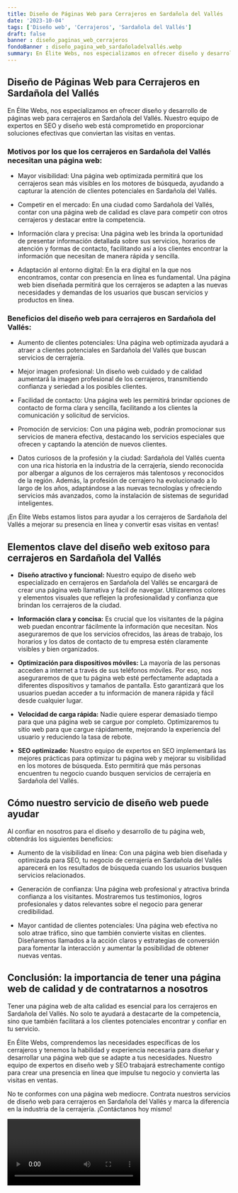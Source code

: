 ```yaml
---
title: Diseño de Páginas Web para Cerrajeros en Sardañola del Vallés
date: '2023-10-04'
tags: ['Diseño web', 'Cerrajeros', 'Sardañola del Vallés']
draft: false
banner : diseño_paginas_web_cerrajeros
fondoBanner : diseño_pagina_web_sardañoladelvallés.webp
summary: En Élite Webs, nos especializamos en ofrecer diseño y desarrollo de páginas web para cerrajeros en Sardañola del Vallés. Nuestro equipo de expertos en SEO y diseño web está comprometido en proporcionar soluciones efectivas que conviertan las visitas en ventas. 
---
```


## Diseño de Páginas Web para Cerrajeros en Sardañola del Vallés

En Élite Webs, nos especializamos en ofrecer diseño y desarrollo de páginas web para cerrajeros en Sardañola del Vallés. Nuestro equipo de expertos en SEO y diseño web está comprometido en proporcionar soluciones efectivas que conviertan las visitas en ventas. 

### Motivos por los que los cerrajeros en Sardañola del Vallés necesitan una página web:

- Mayor visibilidad: Una página web optimizada permitirá que los cerrajeros sean más visibles en los motores de búsqueda, ayudando a capturar la atención de clientes potenciales en Sardañola del Vallés.

- Competir en el mercado: En una ciudad como Sardañola del Vallés, contar con una página web de calidad es clave para competir con otros cerrajeros y destacar entre la competencia.

- Información clara y precisa: Una página web les brinda la oportunidad de presentar información detallada sobre sus servicios, horarios de atención y formas de contacto, facilitando así a los clientes encontrar la información que necesitan de manera rápida y sencilla.

- Adaptación al entorno digital: En la era digital en la que nos encontramos, contar con presencia en línea es fundamental. Una página web bien diseñada permitirá que los cerrajeros se adapten a las nuevas necesidades y demandas de los usuarios que buscan servicios y productos en línea.

### Beneficios del diseño web para cerrajeros en Sardañola del Vallés:

- Aumento de clientes potenciales: Una página web optimizada ayudará a atraer a clientes potenciales en Sardañola del Vallés que buscan servicios de cerrajería. 

- Mejor imagen profesional: Un diseño web cuidado y de calidad aumentará la imagen profesional de los cerrajeros, transmitiendo confianza y seriedad a los posibles clientes.

- Facilidad de contacto: Una página web les permitirá brindar opciones de contacto de forma clara y sencilla, facilitando a los clientes la comunicación y solicitud de servicios.

- Promoción de servicios: Con una página web, podrán promocionar sus servicios de manera efectiva, destacando los servicios especiales que ofrecen y captando la atención de nuevos clientes.

- Datos curiosos de la profesión y la ciudad: Sardañola del Vallés cuenta con una rica historia en la industria de la cerrajería, siendo reconocida por albergar a algunos de los cerrajeros más talentosos y reconocidos de la región. Además, la profesión de cerrajero ha evolucionado a lo largo de los años, adaptándose a las nuevas tecnologías y ofreciendo servicios más avanzados, como la instalación de sistemas de seguridad inteligentes.

¡En Élite Webs estamos listos para ayudar a los cerrajeros de Sardañola del Vallés a mejorar su presencia en línea y convertir esas visitas en ventas!

<GifSeo />

<Cta />

## Elementos clave del diseño web exitoso para cerrajeros en Sardañola del Vallés

- **Diseño atractivo y funcional:** Nuestro equipo de diseño web especializado en cerrajeros en Sardañola del Vallés se encargará de crear una página web llamativa y fácil de navegar. Utilizaremos colores y elementos visuales que reflejen la profesionalidad y confianza que brindan los cerrajeros de la ciudad.

- **Información clara y concisa:** Es crucial que los visitantes de la página web puedan encontrar fácilmente la información que necesitan. Nos aseguraremos de que los servicios ofrecidos, las áreas de trabajo, los horarios y los datos de contacto de tu empresa estén claramente visibles y bien organizados.

- **Optimización para dispositivos móviles:** La mayoría de las personas acceden a internet a través de sus teléfonos móviles. Por eso, nos aseguraremos de que tu página web esté perfectamente adaptada a diferentes dispositivos y tamaños de pantalla. Esto garantizará que los usuarios puedan acceder a tu información de manera rápida y fácil desde cualquier lugar.

- **Velocidad de carga rápida:** Nadie quiere esperar demasiado tiempo para que una página web se cargue por completo. Optimizaremos tu sitio web para que cargue rápidamente, mejorando la experiencia del usuario y reduciendo la tasa de rebote.

- **SEO optimizado:** Nuestro equipo de expertos en SEO implementará las mejores prácticas para optimizar tu página web y mejorar su visibilidad en los motores de búsqueda. Esto permitirá que más personas encuentren tu negocio cuando busquen servicios de cerrajería en Sardañola del Vallés.

## Cómo nuestro servicio de diseño web puede ayudar

Al confiar en nosotros para el diseño y desarrollo de tu página web, obtendrás los siguientes beneficios:

- Aumento de la visibilidad en línea: Con una página web bien diseñada y optimizada para SEO, tu negocio de cerrajería en Sardañola del Vallés aparecerá en los resultados de búsqueda cuando los usuarios busquen servicios relacionados.

- Generación de confianza: Una página web profesional y atractiva brinda confianza a los visitantes. Mostraremos tus testimonios, logros profesionales y datos relevantes sobre el negocio para generar credibilidad.

- Mayor cantidad de clientes potenciales: Una página web efectiva no solo atrae tráfico, sino que también convierte visitas en clientes. Diseñaremos llamados a la acción claros y estrategias de conversión para fomentar la interacción y aumentar la posibilidad de obtener nuevas ventas.

## Conclusión: la importancia de tener una página web de calidad y de contratarnos a nosotros

Tener una página web de alta calidad es esencial para los cerrajeros en Sardañola del Vallés. No solo te ayudará a destacarte de la competencia, sino que también facilitará a los clientes potenciales encontrar y confiar en tu servicio.

En Élite Webs, comprendemos las necesidades específicas de los cerrajeros y tenemos la habilidad y experiencia necesaria para diseñar y desarrollar una página web que se adapte a tus necesidades. Nuestro equipo de expertos en diseño web y SEO trabajará estrechamente contigo para crear una presencia en línea que impulse tu negocio y convierta las visitas en ventas.

No te conformes con una página web mediocre. Contrata nuestros servicios de diseño web para cerrajeros en Sardañola del Vallés y marca la diferencia en la industria de la cerrajería. ¡Contáctanos hoy mismo!

<Video />

<CtaBot job='Cerrajeros' city='Sardañola del Vallés'/>

<Gmaps query='Sardañola del Vallés+españa+maps' />